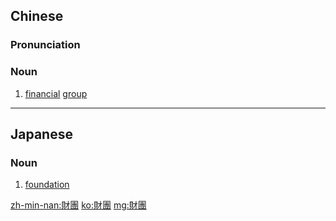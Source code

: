 {{also|財団|财团}}
==Chinese==
{{zh-forms|s=财团}}

===Pronunciation===
{{zh-pron
|m=cáituán
|c=coi4 tyun4
|mn=châi-thoân
|cat=n
}}

===Noun===
{{zh-noun}}

# [[financial]] [[group]]

----

==Japanese==
{{ja-kanjitab|ざい|だん|yomi=o}}

===Noun===
{{ja-noun|ざいだん|shin=財団}}

# [[foundation]]

[[zh-min-nan:財團]]
[[ko:財團]]
[[mg:財團]]
